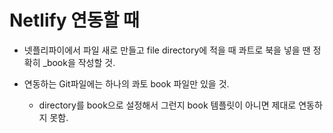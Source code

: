 # Netlify 연동할 때

-   넷플리파이에서 파일 새로 만들고 file directory에 적을 때 콰트로 북을 넣을 땐 정확히 \_book을 작성할 것.

-   연동하는 Git파일에는 하나의 콰토 book 파일만 있을 것.

    -   directory를 book으로 설정해서 그런지 book 템플릿이 아니면 제대로 연동하지 못함.
